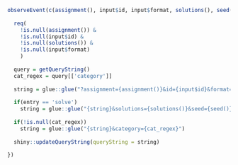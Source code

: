 

```r

observeEvent(c(assignment(), input$id, input$format, solutions(), seed()), {
  
  req(
    !is.null(assignment()) & 
    !is.null(input$id) &
    !is.null(solutions()) &
    !is.null(input$format)
    )
  
  query = getQueryString()
  cat_regex = query[['category']]
  
  string = glue::glue("?assignment={assignment()}&id={input$id}&format={input$format}")
  
  if(entry == 'solve')
    string = glue::glue("{string}&solutions={solutions()}&seed={seed()}")
  
  if(!is.null(cat_regex))
    string = glue::glue("{string}&category={cat_regex}")
  
  shiny::updateQueryString(queryString = string)
  
})

```
